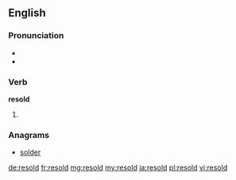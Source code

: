 ==English==

===Pronunciation===
* {{IPA|/ɻiːˈsold/}}
* {{rhymes|əʊld}}

===Verb===
'''resold'''

# {{en-past of|resell}}

===Anagrams===
* [[solder#English|solder]]

[[de:resold]]
[[fr:resold]]
[[mg:resold]]
[[my:resold]]
[[ja:resold]]
[[pl:resold]]
[[vi:resold]]